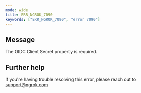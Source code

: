 ```yaml
---
mode: wide
title: ERR_NGROK_7090
keywords: ["ERR_NGROK_7090", "error 7090"]
---
```


## Message

The OIDC Client Secret property is required.

## Further help

If you're having trouble resolving this error, please reach out to [support@ngrok.com](mailto:support@ngrok.com?subject=Help%20with%20ERR_NGROK_7090)

